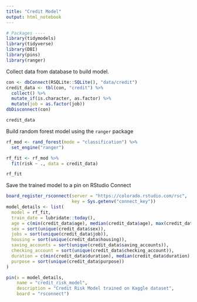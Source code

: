 ```yaml
---
title: "Credit Model"
output: html_notebook
---
```


```r
# Packages ----
library(tidymodels)
library(tidyverse)
library(DBI)
library(pins)
library(ranger)
```

Collect data from database to build model.
```r
con <- dbConnect(RSQLite::SQLite(), "data/credit")
credit_data <- tbl(con, "credit") %>% 
  collect() %>% 
  mutate_if(is.character, as.factor) %>% 
  mutate(job = as.factor(job))
dbDisconnect(con)

credit_data
```

Build random forest model using the `ranger` package
```r
rf_mod <- rand_forest(mode = "classification") %>% 
  set_engine("ranger")

rf_fit <- rf_mod %>% 
  fit(risk ~ ., data = credit_data)

rf_fit
```

Save the trained model to a pin on RStudio Connect
```r
board_register_rsconnect(server = "https://colorado.rstudio.com/rsc",
                         key = Sys.getenv("connect_key"))
model_details <- list(
  model = rf_fit,
  train_date = lubridate::today(),
  age = c(min(credit_data$age), median(credit_data$age), max(credit_data$age)),
  sex = sort(unique(credit_data$sex)),
  jobs = sort(unique(credit_data$job)),
  housing = sort(unique(credit_data$housing)),
  saving_accounts = sort(unique(credit_data$saving_accounts)),
  checking_account = sort(unique(credit_data$checking_account)),
  duration = c(min(credit_data$duration), median(credit_data$duration), max(credit_data$duration)),
  purpose = sort(unique(credit_data$purpose))
)

pin(x = model_details,
    name = "credit_risk_model",
    description = "Credit Risk Model trained on Kaggle dataset",
    board = "rsconnect")
```

